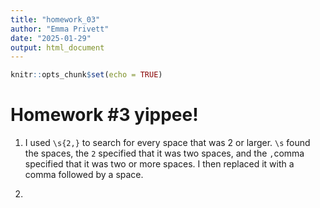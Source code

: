```yaml
---
title: "homework_03"
author: "Emma Privett"
date: "2025-01-29"
output: html_document
---
```


```r
knitr::opts_chunk$set(echo = TRUE)
```

# Homework #3 yippee!

1. I used `\s{2,}` to search for every space that was 2 or larger. `\s` found the spaces, the `2` specified that it was two spaces, and the `,`comma specified that it was two or more spaces. I then replaced it with a comma followed by a space.


2. 
